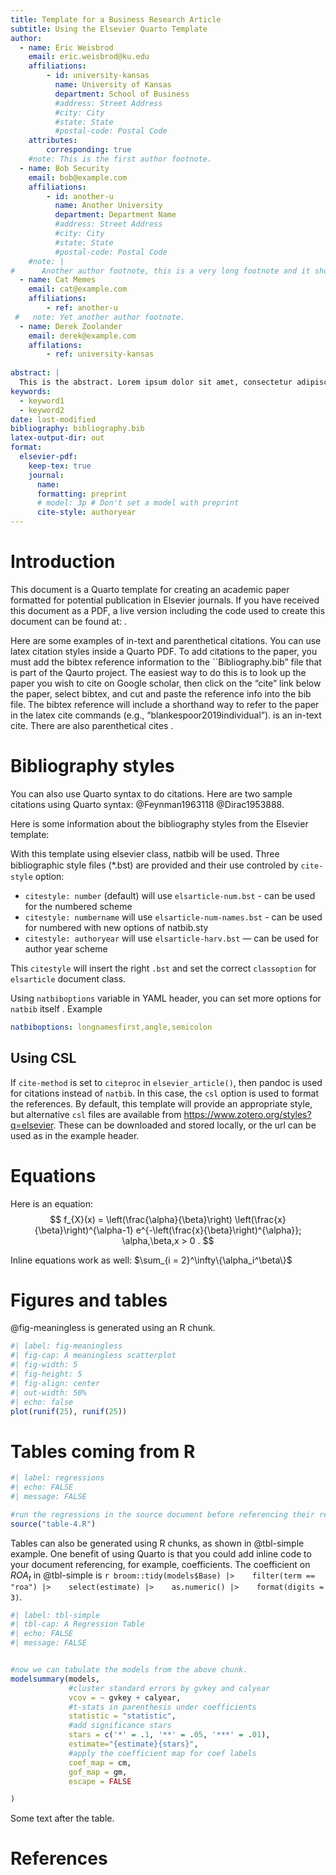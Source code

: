 ```yaml
---
title: Template for a Business Research Article
subtitle: Using the Elsevier Quarto Template
author:
  - name: Eric Weisbrod
    email: eric.weisbrod@ku.edu
    affiliations: 
        - id: university-kansas
          name: University of Kansas
          department: School of Business
          #address: Street Address
          #city: City
          #state: State
          #postal-code: Postal Code
    attributes:
        corresponding: true
    #note: This is the first author footnote.
  - name: Bob Security
    email: bob@example.com
    affiliations:
        - id: another-u
          name: Another University
          department: Department Name
          #address: Street Address
          #city: City
          #state: State
          #postal-code: Postal Code
    #note: |
#      Another author footnote, this is a very long footnote and it should be a really long footnote. But this footnote is not yet sufficiently long enough to make two lines of footnote text.
  - name: Cat Memes
    email: cat@example.com
    affiliations:
        - ref: another-u
 #   note: Yet another author footnote.
  - name: Derek Zoolander
    email: derek@example.com
    affilations:
        - ref: university-kansas
        
abstract: |
  This is the abstract. Lorem ipsum dolor sit amet, consectetur adipiscing elit. Vestibulum augue turpis, dictum non malesuada a, volutpat eget velit. Nam placerat turpis purus, eu tristique ex tincidunt et. Mauris sed augue eget turpis ultrices tincidunt. Sed et mi in leo porta egestas. Aliquam non laoreet velit. Nunc quis ex vitae eros aliquet auctor nec ac libero. Duis laoreet sapien eu mi luctus, in bibendum leo molestie. Sed hendrerit diam diam, ac dapibus nisl volutpat vitae. Aliquam bibendum varius libero, eu efficitur justo rutrum at. Sed at tempus elit.
keywords: 
  - keyword1
  - keyword2
date: last-modified
bibliography: bibliography.bib
latex-output-dir: out
format:
  elsevier-pdf:
    keep-tex: true
    journal:
      name: 
      formatting: preprint
      # model: 3p # Don't set a model with preprint
      cite-style: authoryear
---
```



<!-- 
Note that you can use native LaTeX commands in the document.
Also, you can use ctrl+shift+c to add comments
 -->
 \newpage


<!-- 
The native Quarto pagebreak command is this: 
{{< pagebreak >}} 
-->

# Introduction

This document is a Quarto template for creating an academic paper formatted for potential publication in Elsevier journals. If you have received this document as a PDF, a live version including the code used to create this document can be found at: \url{https://github.com/eweisbrod/abr}. 

<!-- 
Use citet for in-text cites and citep for parenthetical cites
-->

Here are some examples of in-text and parenthetical citations. You can use latex citation styles inside a Quarto PDF. To add citations to the paper, you must add the bibtex reference information to the ``Bibliography.bib" file that is part of the Qaurto project. The easiest way to do this is to look up the paper you wish to cite on Google scholar, then click on the "cite" link below the paper, select bibtex, and cut and paste the reference info into the bib file. The bibtex reference will include a shorthand way to refer to the paper in the latex cite commands (e.g., "blankespoor2019individual"). \citet{blankespoor2019individual} is an in-text cite. There are also parenthetical cites \citep[e.g,][]{doyle2006extreme, livnat2006comparing,black2017non, Bradshaw2018}.\footnote{There are also footnotes. } 


# Bibliography styles

You can also use Quarto syntax to do citations. Here are two sample citations using Quarto syntax: @Feynman1963118 @Dirac1953888.

Here is some information about the bibliography styles from the Elsevier template:

With this template using elsevier class, natbib will be used. Three bibliographic style ﬁles (*.bst) are provided and their use controled by `cite-style` option: 

- `citestyle: number` (default)  will use `elsarticle-num.bst` - can be used for the numbered scheme
- `citestyle: numbername` will use `elsarticle-num-names.bst` - can be used for numbered with new options of natbib.sty
- `citestyle: authoryear` will use `elsarticle-harv.bst` — can be used for author year scheme

This `citestyle` will insert the right `.bst` and set the correct `classoption` for `elsarticle` document class.

Using `natbiboptions` variable in YAML header, you can set more options for `natbib` itself . Example 

```yaml
natbiboptions: longnamesfirst,angle,semicolon
```

## Using CSL 

If `cite-method` is set to `citeproc` in `elsevier_article()`, then pandoc is used for citations instead of `natbib`. In this case, the `csl` option is used to format the references. By default, this template will provide an appropriate style, but alternative `csl` files are available from <https://www.zotero.org/styles?q=elsevier>. These can be downloaded
and stored locally, or the url can be used as in the example header.

# Equations

Here is an equation:
$$ 
  f_{X}(x) = \left(\frac{\alpha}{\beta}\right)
  \left(\frac{x}{\beta}\right)^{\alpha-1}
  e^{-\left(\frac{x}{\beta}\right)^{\alpha}}; 
  \alpha,\beta,x > 0 .
$$

Inline equations work as well: $\sum_{i = 2}^\infty\{\alpha_i^\beta\}$

# Figures and tables

@fig-meaningless is generated using an R chunk.

```r
#| label: fig-meaningless
#| fig-cap: A meaningless scatterplot
#| fig-width: 5
#| fig-height: 5
#| fig-align: center
#| out-width: 50%
#| echo: false
plot(runif(25), runif(25))
```

# Tables coming from R

```r
#| label: regressions
#| echo: FALSE
#| message: FALSE

#run the regressions in the source document before referencing their results inline. 
source("table-4.R")

```


Tables can also be generated using R chunks, as shown in @tbl-simple example. One benefit of using Quarto is that you could add inline code to your document referencing, for example, coefficients. The coefficient on $ROA_t$ in @tbl-simple is `r broom::tidy(models$Base) |> 
  filter(term == "roa") |> 
  select(estimate) |> 
  as.numeric() |> 
  format(digits = 3)`\.
  
\newpage

```r
#| label: tbl-simple
#| tbl-cap: A Regression Table
#| echo: FALSE
#| message: FALSE


#now we can tabulate the models from the above chunk.
modelsummary(models, 
             #cluster standard errors by gvkey and calyear
             vcov = ~ gvkey + calyear,
             #t-stats in parenthesis under coefficients
             statistic = "statistic",
             #add significance stars
             stars = c('*' = .1, '**' = .05, '***' = .01),
             estimate="{estimate}{stars}",
             #apply the coefficient map for coef labels
             coef_map = cm,
             gof_map = gm,
             escape = FALSE

)

```

\newpage

Some text after the table.

\newpage

# References {-}


